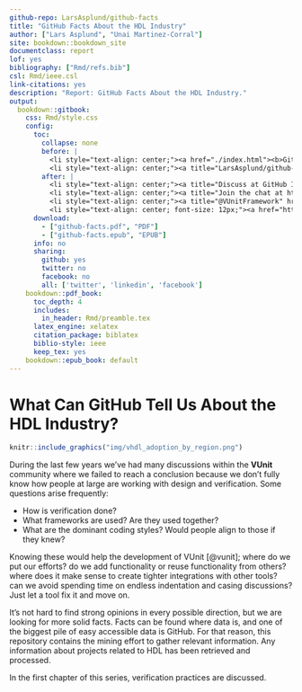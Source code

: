 ```yaml
---
github-repo: LarsAsplund/github-facts
title: "GitHub Facts About the HDL Industry"
author: ["Lars Asplund", "Unai Martinez-Corral"]
site: bookdown::bookdown_site
documentclass: report
lof: yes
bibliography: ["Rmd/refs.bib"]
csl: Rmd/ieee.csl
link-citations: yes
description: "Report: GitHub Facts About the HDL Industry."
output:
  bookdown::gitbook:
    css: Rmd/style.css
    config:
      toc:
        collapse: none
        before: |
          <li style="text-align: center;"><a href="./index.html"><b>GitHub Facts About the HDL Industry</b></a></li>
          <li style="text-align: center;"><a title="LarsAsplund/github-facts" href="https://github.com/LarsAsplund/github-facts"><img src="https://img.shields.io/badge/LarsAsplund-github--facts-gray.svg?longCache=true&style=flat-square&logo=github&labelColor=bb642a"></a></li>
        after: |
          <li style="text-align: center;"><a title="Discuss at GitHub Issues" href="https://github.com/LarsAsplund/github-facts/issues"><img src="https://img.shields.io/github/issues-raw/LarsAsplund/github-facts?longCache=true&style=flat-square&logo=github&label=Discuss%20at%20GitHub"></a></li>
          <li style="text-align: center;"><a title="Join the chat at https://gitter.im/VUnit/vunit" href="https://gitter.im/VUnit/vunit"><img src="https://img.shields.io/badge/Join%20chat-at%20gitter-4db797.svg?longCache=true&style=flat-square&logo=gitter&logoColor=e8ecef"></a></li>
          <li style="text-align: center;"><a title="@VUnitFramework" href="https://www.twitter.com/VUnitFramework"><img src="https://img.shields.io/twitter/follow/VUnitFramework.svg?longCache=true&style=flat-square&color=1DA1F2&label=%40VUnitFramework&logo=twitter&logoColor=fff"></a></li>
          <li style="text-align: center; font-size: 12px;"><a href="https://github.com/rstudio/bookdown" target="blank"><i>Published with bookdown</i></a></li>
      download:
        - ["github-facts.pdf", "PDF"]
        - ["github-facts.epub", "EPUB"]
      info: no
      sharing:
        github: yes
        twitter: no
        facebook: no
        all: ['twitter', 'linkedin', 'facebook']
    bookdown::pdf_book:
      toc_depth: 4
      includes:
        in_header: Rmd/preamble.tex
      latex_engine: xelatex
      citation_package: biblatex
      biblio-style: ieee
      keep_tex: yes
    bookdown::epub_book: default
---
```


# What Can GitHub Tell Us About the HDL Industry? {#index}

```r
knitr::include_graphics("img/vhdl_adoption_by_region.png")
```

During the last few years we've had many discussions within the **VUnit** community where we failed to reach a conclusion because we don't fully know how people at large are working with design and verification. Some questions arise frequently:

* How is verification done?
* What frameworks are used? Are they used together?
* What are the dominant coding styles? Would people align to those if they knew?

Knowing these would help the development of VUnit [@vunit]; where do we put our efforts? do we add functionality or reuse functionality from others? where does it make sense to create tighter integrations with other tools? can we avoid spending time on endless indentation and casing discussions? Just let a tool fix it and move on.

It's not hard to find strong opinions in every possible direction, but we are looking for more solid facts. Facts can be found where data is, and one of the biggest pile of easy accessible data is GitHub. For that reason, this repository contains the mining effort to gather relevant information. Any information about projects related to HDL has been retrieved and processed.

In the first chapter of this series, verification practices are discussed.
